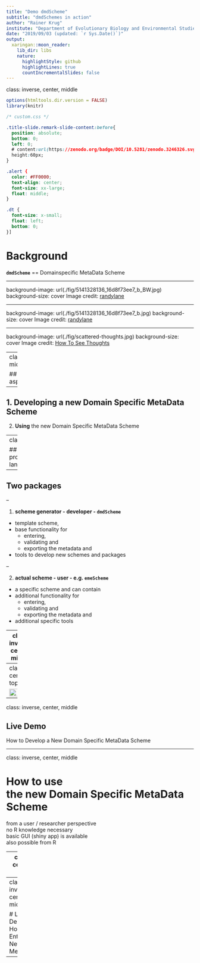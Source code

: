 ```yaml
---
title: "Demo dmdScheme"
subtitle: "dmdSchemes in action"
author: "Rainer Krug"
institute: "Department of Evolutionary Biology and Environmental Studies, UZH"
date: "2019/09/03 (updated: `r Sys.Date()`)"
output:
  xaringan::moon_reader:
    lib_dir: libs
    nature:
      highlightStyle: github
      highlightLines: true
      countIncrementalSlides: false
---
```


class: inverse, center, middle

```r
options(htmltools.dir.version = FALSE)
library(knitr)
```

```css
/* custom.css */

.title-slide.remark-slide-content:before{
  position: absolute;
  bottom: 0;
  left: 0;
  # content:url(https://zenodo.org/badge/DOI/10.5281/zenodo.3246326.svg);
  height:60px;
}

.alert {
  color: #FF0000;
  text-align: center;
  font-size: xx-large;
  float: middle;
}

.dt {
  font-size: x-small;
  float: left;
  bottom: 0;
}]

```

# Background
**`dmdScheme`** == Domainspecific MetaData Scheme

---

background-image: url(./fig/5141328136_16d8f73ee7_b_BW.jpg)
background-size: cover
Image credit: [randylane](http://randylane.com/wp-content/uploads/2014/09/5141328136_16d8f73ee7_b.jpg) 

---

background-image: url(./fig/5141328136_16d8f73ee7_b.jpg)
background-size: cover
Image credit: [randylane](http://randylane.com/wp-content/uploads/2014/09/5141328136_16d8f73ee7_b.jpg) 

---

background-image: url(./fig/scattered-thoughts.jpg)
background-size: cover
Image credit: [How To See Thoughts](http://howtoseethoughts.org/wp-content/uploads/2014/05/scattered-thoughts.jpg) 

---
class: middle

## Two aspects
--

1. **Developing** a new Domain Specific MetaData Scheme
--

2. **Using** the new Domain Specific MetaData Scheme

---
class: top

## Use programming language R

--

## Two packages

--

1. **scheme generator - developer - `dmdScheme`**

  - template scheme, 
  - base functionality for 
      - entering, 
      - validating and 
      - exporting the metadata and 
  - tools to develop new schemes and packages
  
--

2. **actual scheme - user - e.g. `emeScheme`**

  - a specific scheme and can contain
  - additional functionality  for 
      - entering, 
      - validating and 
      - exporting the metadata and
  - additional specific tools

---
class: inverse, center, middle

# How to develop <br/> a new Domain Specific MetaData Scheme
(scheme) developer perspective  
(basic) R knowledge necessary  

---
class: center, top

<img src="./fig/workflow_newScheme.png" style="width: 68%" />

---
class: inverse, center, middle

## Live Demo
How to Develop a New Domain Specific MetaData Scheme

---

class: inverse, center, middle

# How to use <br/> the new Domain Specific MetaData Scheme
from a user / researcher perspective  
no R knowledge necessary  
basic GUI (shiny app) is available  
also possible from R

---
class: center, top

<img src="./fig/workflow_enterMetaData.png" style="width: 50%" />

---
class: inverse, center, middle

# Live Demo
How to Enter New MetaData

---





